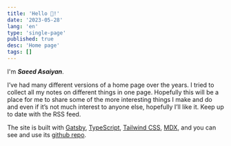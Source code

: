 ```yaml
---
title: 'Hello 👋!'
date: '2023-05-28'
lang: 'en'
type: 'single-page'
published: true
desc: 'Home page'
tags: []
---
```


I'm <Link to="/en/about">***Saeed Asaiyan***</Link>.

I’ve had many different versions of a home page over the years. I tried to collect
all my notes on different things in one page. Hopefully this will be a place for
me to share some of the more interesting things I make and do and even if it’s
not much interest to anyone else, hopefully I’ll like it. Keep up to date with the <Link to="/rss.xml">RSS feed</Link>.

The site is built with [Gatsby](https://www.gatsbyjs.com/), [TypeScript](https://www.typescriptlang.org/),
[Tailwind CSS](https://tailwindcss.com/), [MDX](https://mdxjs.com/),
and you can see and use its [github repo](https://github.com/upr8/upr8.github.io).


